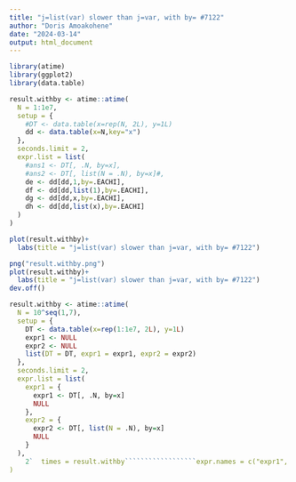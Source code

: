 ```yaml
---
title: "j=list(var) slower than j=var, with by= #7122"
author: "Doris Amoakohene"
date: "2024-03-14"
output: html_document
---
```





```r

library(atime)
library(ggplot2)
library(data.table)

```


```r
result.withby <- atime::atime(
  N = 1:1e7,
  setup = {
    #DT <- data.table(x=rep(N, 2L), y=1L)
    dd <- data.table(x=N,key="x")
  },
  seconds.limit = 2,
  expr.list = list(
    #ans1 <- DT[, .N, by=x],
    #ans2 <- DT[, list(N = .N), by=x]#,
    de <- dd[dd,1,by=.EACHI],
    df <- dd[dd,list(1),by=.EACHI],
    dg <- dd[dd,x,by=.EACHI],
    dh <- dd[dd,list(x),by=.EACHI]
  )
)
```


```r
plot(result.withby)+
  labs(title = "j=list(var) slower than j=var, with by= #7122")

png("result.withby.png")
plot(result.withby)+
  labs(title = "j=list(var) slower than j=var, with by= #7122")
dev.off()
```

```r
result.withby <- atime::atime(
  N = 10^seq(1,7),
  setup = {
    DT <- data.table(x=rep(1:1e7, 2L), y=1L)
    expr1 <- NULL
    expr2 <- NULL
    list(DT = DT, expr1 = expr1, expr2 = expr2)
  },
  seconds.limit = 2,
  expr.list = list(
    expr1 = {
      expr1 <- DT[, .N, by=x]
      NULL
    },
    expr2 = {
      expr2 <- DT[, list(N = .N), by=x]
      NULL
    }
  ),
    2`  times = result.withby``````````````````expr.names = c("expr1", "expr2")
)
```

